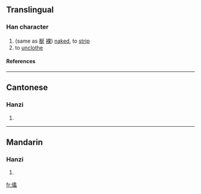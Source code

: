 ==Translingual==
===Han character===
{{Han char|rn=9|rad=人|as=21|sn=23|four=|canj=人女人戈 (OVOI)}}
# (same as [[梴]] [[裸]]) [[naked]], to [[strip]]
# to [[unclothe]]
====References====
{{Han ref|kx=0122.100|hdz=10240.080|uh=34A9|ud=13481}}

----
==Cantonese==
===Hanzi===
{{yue-hanzi|jyut=|y=[[lo2]]}}
# {{defn|Cantonese}}

----
==Mandarin==
===Hanzi===
{{cmn-hanzi|pin=[[luǒ]] ([[luo3]])|wg=lo<sup>3</sup>}}
# {{defn|Mandarin}}

[[fr:㒩]]